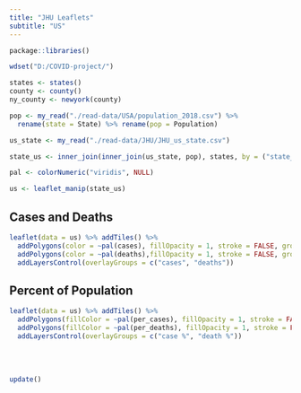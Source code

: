 ```yaml
---
title: "JHU Leaflets"
subtitle: "US"
---
```


```r
package::libraries()

wdset("D:/COVID-project/")

states <- states() 
county <- county()
ny_county <- newyork(county)

pop <- my_read("./read-data/USA/population_2018.csv") %>% 
  rename(state = State) %>% rename(pop = Population)

us_state <- my_read("./read-data/JHU/JHU_us_state.csv") 

state_us <- inner_join(inner_join(us_state, pop), states, by = ("state_name" = "state"))

pal <- colorNumeric("viridis", NULL) 

us <- leaflet_manip(state_us) 
```

## Cases and Deaths

```r
leaflet(data = us) %>% addTiles() %>% 
  addPolygons(color = ~pal(cases), fillOpacity = 1, stroke = FALSE, group = "cases") %>%
  addPolygons(color = ~pal(deaths),fillOpacity = 1, stroke = FALSE, group = "deaths") %>%
  addLayersControl(overlayGroups = c("cases", "deaths"))
```

## Percent of Population

```r
leaflet(data = us) %>% addTiles() %>% 
  addPolygons(fillColor = ~pal(per_cases), fillOpacity = 1, stroke = FALSE, group = "case %") %>%
  addPolygons(fillColor = ~pal(per_deaths), fillOpacity = 1, stroke = FALSE, group = "death %") %>%
  addLayersControl(overlayGroups = c("case %", "death %"))
```


<br /><br />

```r
update()
```